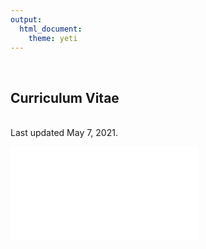 ```yaml
---
output: 
  html_document:
    theme: yeti
---
```

<br>

## Curriculum Vitae

<br>
Last updated May 7, 2021.
<br>

<object data="pdf/WinsemiusSara_cv.pdf" type = "application/pdf" width = "800px" height = "800px">
    <embed src = "pdf/WinsemiusSara_cv.pdf">
    </embed>
</object>

<br>
